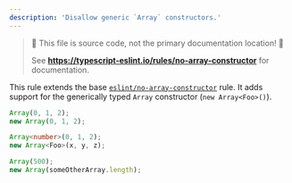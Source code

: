 ---
description: 'Disallow generic `Array` constructors.'
---


> 🛑 This file is source code, not the primary documentation location! 🛑
>
> See **https://typescript-eslint.io/rules/no-array-constructor** for documentation.

This rule extends the base [`eslint/no-array-constructor`](https://eslint.org/docs/rules/no-array-constructor) rule.
It adds support for the generically typed `Array` constructor (`new Array<Foo>()`).

<Tabs>
<TabItem value="❌ Incorrect">

```ts
Array(0, 1, 2);
new Array(0, 1, 2);
```

</TabItem>
<TabItem value="✅ Correct">

```ts
Array<number>(0, 1, 2);
new Array<Foo>(x, y, z);

Array(500);
new Array(someOtherArray.length);
```

</TabItem>
</Tabs>
